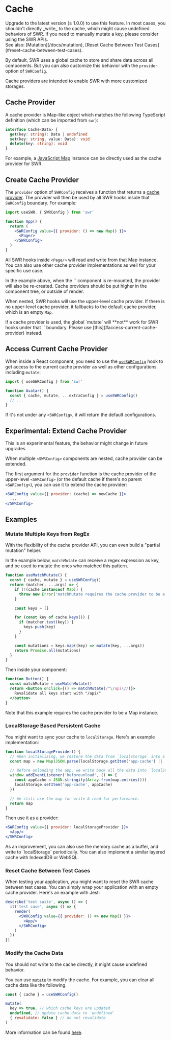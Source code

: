 
# Cache

<Callout>
  Upgrade to the latest version (≥ 1.0.0) to use this feature.
</Callout>

<Callout emoji="⚠️">
  In most cases, you shouldn't directly _write_ to the cache, which might cause undefined behaviors of SWR. If you need to manually mutate a key, please consider using the SWR APIs.<br/>
  See also: [Mutation](/docs/mutation), [Reset Cache Between Test Cases](#reset-cache-between-test-cases).
</Callout>

By default, SWR uses a global cache to store and share data across all components. But you can also customize this behavior with the `provider` option of `SWRConfig`.

Cache providers are intended to enable SWR with more customized storages.

## Cache Provider

A cache provider is Map-like object which matches the following TypeScript definition (which can be imported from `swr`):

```typescript
interface Cache<Data> {
  get(key: string): Data | undefined
  set(key: string, value: Data): void
  delete(key: string): void
}
```

For example, a [JavaScript Map](https://developer.mozilla.org/en-US/docs/Web/JavaScript/Reference/Global_Objects/Map) instance can be directly used as the cache provider for SWR.

## Create Cache Provider

The `provider` option of `SWRConfig` receives a function that returns a [cache provider](#cache-provider). The provider will then be used by all SWR hooks inside that `SWRConfig` boundary. For example:

```jsx
import useSWR, { SWRConfig } from 'swr'

function App() {
  return (
    <SWRConfig value={{ provider: () => new Map() }}>
      <Page/>
    </SWRConfig>
  )
}
```

All SWR hooks inside `<Page/>` will read and write from that Map instance. You can also use other cache provider implementations as well for your specific use case.

<Callout>
  In the example above, when the `<App/>` component is re-mounted, the provider will also be re-created. Cache providers should be put higher in the component tree, or outside of render.
</Callout>


<div className="my-8">
  <Cache/>
</div>

When nested, SWR hooks will use the upper-level cache provider. If there is no upper-level cache provider, it fallbacks to the default cache provider, which is an empty `Map`.

<Callout emoji="⚠️">
   If a cache provider is used, the global `mutate` will **not** work for SWR hooks under that `<SWRConfig>` boundary. Please use [this](#access-current-cache-provider) instead.
</Callout>

## Access Current Cache Provider

When inside a React component, you need to use the [`useSWRConfig`](/docs/global-configuration#access-to-global-configurations) hook to get access to the current cache provider as well as other configurations including `mutate`:

```jsx
import { useSWRConfig } from 'swr'

function Avatar() {
  const { cache, mutate, ...extraConfig } = useSWRConfig()
  // ...
}
```

If it's not under any `<SWRConfig>`, it will return the default configurations.

## Experimental: Extend Cache Provider

<Callout emoji="🧪">
   This is an experimental feature, the behavior might change in future upgrades.
</Callout>

When multiple `<SWRConfig>` components are nested, cache provider can be extended.

The first argument for the `provider` function is the cache provider of the upper-level `<SWRConfig>` (or the default cache if there's no parent `<SWRConfig>`), you can use it to extend the cache provider:

```jsx
<SWRConfig value={{ provider: (cache) => newCache }}>
  ...
</SWRConfig>
```

## Examples

### Mutate Multiple Keys from RegEx

With the flexibility of the cache provider API, you can even build a "partial mutation" helper.

In the example below, `matchMutate` can receive a regex expression as key, and be used to mutate the ones who matched this pattern.

```js
function useMatchMutate() {
  const { cache, mutate } = useSWRConfig()
  return (matcher, ...args) => {
    if (!(cache instanceof Map)) {
      throw new Error('matchMutate requires the cache provider to be a Map instance')
    }

    const keys = []

    for (const key of cache.keys()) {
      if (matcher.test(key)) {
        keys.push(key)
      }
    }

    const mutations = keys.map((key) => mutate(key, ...args))
    return Promise.all(mutations)
  }
}
```

Then inside your component:

```jsx
function Button() {
  const matchMutate = useMatchMutate()
  return <button onClick={() => matchMutate(/^\/api\//)}>
    Revalidate all keys start with "/api/"
  </button>
}
```

<Callout>
  Note that this example requires the cache provider to be a Map instance.
</Callout>

### LocalStorage Based Persistent Cache

You might want to sync your cache to `localStorage`. Here's an example implementation:

```jsx
function localStorageProvider() {
  // When initializing, we restore the data from `localStorage` into a map.
  const map = new Map(JSON.parse(localStorage.getItem('app-cache') || '[]'))

  // Before unloading the app, we write back all the data into `localStorage`.
  window.addEventListener('beforeunload', () => {
    const appCache = JSON.stringify(Array.from(map.entries()))
    localStorage.setItem('app-cache', appCache)
  })

  // We still use the map for write & read for performance.
  return map
}
```

Then use it as a provider:

```jsx
<SWRConfig value={{ provider: localStorageProvider }}>
  <App/>
</SWRConfig>
```

<Callout>
  As an improvement, you can also use the memory cache as a buffer, and write to `localStorage` periodically. You can also implement a similar layered cache with IndexedDB or WebSQL.
</Callout>

### Reset Cache Between Test Cases

When testing your application, you might want to reset the SWR cache between test cases. You can simply wrap your application with an empty cache provider. Here's an example with Jest:

```jsx
describe('test suite', async () => {
  it('test case', async () => {
    render(
      <SWRConfig value={{ provider: () => new Map() }}>
        <App/>
      </SWRConfig>
    )
  })
})
```

### Modify the Cache Data

<Callout emoji="🚨" type="error">
  You should not write to the cache directly, it might cause undefined behavior.
</Callout>

You can use [`mutate`](/docs/mutation) to modify the cache. For example, you can clear all cache data like the following.

```jsx
const { cache } = useSWRConfig()

mutate(
  key => true, // which cache keys are updated
  undefined, // update cache data to `undefined`
  { revalidate: false } // do not revalidate
)
```

More information can be found [here](/docs/arguments#multiple-arguments).
